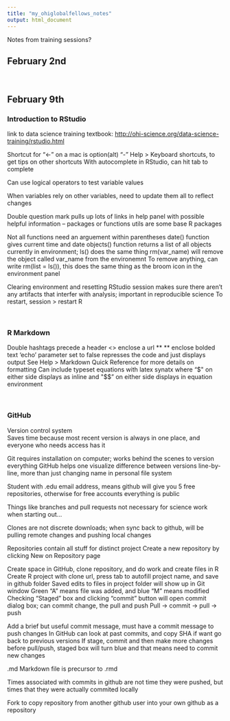 ```yaml
---
title: "my_ohiglobalfellows_notes"
output: html_document
---
```


Notes from training sessions?
<br>

## February 2nd


<br>

## February 9th

### Introduction to RStudio

link to data science training textbook: <http://ohi-science.org/data-science-training/rstudio.html>

Shortcut for "<-" on a mac is option(alt) "-"
Help > Keyboard shortcuts, to get tips on other shortcuts
With autocomplete in RStudio, can hit tab to complete

Can use logical operators to test variable values

When variables rely on other variables, need to update them all to reflect changes

Double question mark pulls up lots of links in help panel with possible helpful information -- packages or functions
utils are some base R packages

Not all functions need an arguement within parentheses
date() function gives current time and date
objects() function returns a list of all objects currently in environment; ls() does the same thing
rm(var_name) will remove the object called var_name from the environemnt
To remove anything, can write rm(list = ls()), this does the same thing as the broom icon in the environment panel

Clearing environment and resetting RStudio session makes sure there aren't any artifacts that interfer with analysis; important in reproducible science
To restart, session > restart R

<br>

### R Markdown

Double hashtags precede a header
<> enclose a url
** ** enclose bolded text
'echo' parameter set to false represses the code and just displays output
See Help > Markdown Quick Reference for more details on formatting
Can include typeset equations with latex synatx where "$" on either side displays as inline and "$$" on either side displays in equation environment

<br>

### GitHub

Version control system  
Saves time because most recent version is always in one place, and everyone who needs access has it  

Git requires installation on computer; works behind the scenes to version everything
GitHub helps one visualize difference between versions line-by-line, more than just changing name in personal file system

Student with .edu email address, means github will give you 5 free repositories, otherwise for free accounts everything is public  

Things like branches and pull requests not necessary for science work when starting out...  

Clones are not discrete downloads; when sync back to github, will be pulling remote changes and pushing local changes

Repositories contain all stuff for distinct project
Create a new repository by clicking New on Repository page

Create space in GitHub, clone repository, and do work and create files in R
Create R project with clone url, press tab to autofill project name, and save in github folder
Saved edits to files in project folder will show up in Git window
Green "A" means file was added, and blue "M" means modified
Checking "Staged" box and clicking "commit" button will open commit dialog box; can commit change, the pull and push
Pull -> commit -> pull -> push

Add a brief but useful commit message, must have a commit message to push changes
In GitHub can look at past commits, and copy SHA if want go back to previous versions
If stage, commit and then make more changes before pull/push, staged box will turn blue and that means need to commit new changes

.md Markdown file is precursor to .rmd

Times associated with commits in github are not time they were pushed, but times that they were actually commited locally

Fork to copy repository from another github user into your own github as a repository